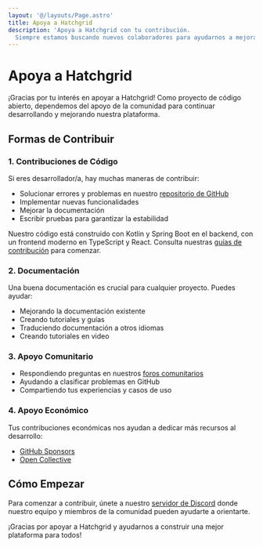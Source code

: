 ```yaml
---
layout: '@/layouts/Page.astro'
title: Apoya a Hatchgrid
description: 'Apoya a Hatchgrid con tu contribución.
  Siempre estamos buscando nuevos colaboradores para ayudarnos a mejorar el proyecto.'
---
```


# Apoya a Hatchgrid

¡Gracias por tu interés en apoyar a Hatchgrid! Como proyecto de código abierto, dependemos del apoyo de la comunidad para continuar desarrollando y mejorando nuestra plataforma.

## Formas de Contribuir

### 1. Contribuciones de Código

Si eres desarrollador/a, hay muchas maneras de contribuir:

- Solucionar errores y problemas en nuestro [repositorio de GitHub](https://github.com/hatchgrid/hatchgrid)
- Implementar nuevas funcionalidades
- Mejorar la documentación
- Escribir pruebas para garantizar la estabilidad

Nuestro código está construido con Kotlin y Spring Boot en el backend, con un frontend moderno en TypeScript y React. Consulta nuestras [guías de contribución](https://github.com/hatchgrid/hatchgrid/blob/main/CONTRIBUTING.md) para comenzar.

### 2. Documentación

Una buena documentación es crucial para cualquier proyecto. Puedes ayudar:

- Mejorando la documentación existente
- Creando tutoriales y guías
- Traduciendo documentación a otros idiomas
- Creando tutoriales en video

### 3. Apoyo Comunitario

- Respondiendo preguntas en nuestros [foros comunitarios](https://community.hatchgrid.com)
- Ayudando a clasificar problemas en GitHub
- Compartiendo tus experiencias y casos de uso

### 4. Apoyo Económico

Tus contribuciones económicas nos ayudan a dedicar más recursos al desarrollo:

- [GitHub Sponsors](https://github.com/sponsors/hatchgrid)
- [Open Collective](https://opencollective.com/hatchgrid)

## Cómo Empezar

Para comenzar a contribuir, únete a nuestro [servidor de Discord](https://discord.gg/hatchgrid) donde nuestro equipo y miembros de la comunidad pueden ayudarte a orientarte.

¡Gracias por apoyar a Hatchgrid y ayudarnos a construir una mejor plataforma para todos!
